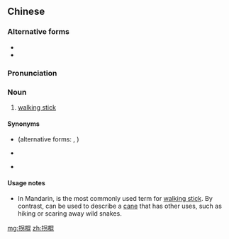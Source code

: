 {{also|枴棍|柺棍}}
==Chinese==
{{zh-forms}}

===Alternative forms===
* {{zh-l|枴棍}}
* {{zh-l|柺棍}}

===Pronunciation===
{{zh-pron
|m=guǎigùn
|mn=koái-kùn
|cat=n
}}

===Noun===
{{zh-noun|mw=個|mw2=跟|mw3=把}}

# [[walking stick]]

====Synonyms====
* {{zh-l|拐杖}} (alternative forms: {{zh-l|柺杖}}, {{zh-l|枴杖}})
* {{zh-l|青藜}} {{qualifier|archaic}}
* {{zh-l|手杖}}

====Usage notes====
* In Mandarin, {{zh-l|拐杖}} is the most commonly used term for [[walking stick]]. By contrast, {{zh-l|手杖}} can be used to describe a [[cane]] that has other uses, such as hiking or scaring away wild snakes.

[[mg:拐棍]]
[[zh:拐棍]]